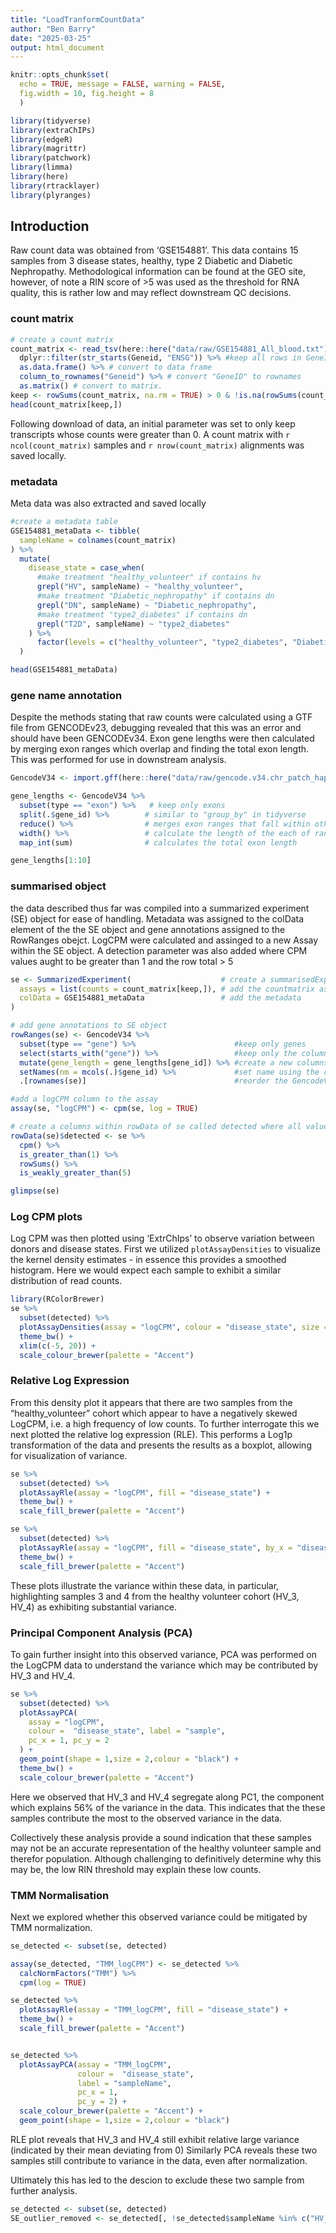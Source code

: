```yaml
---
title: "LoadTranformCountData"
author: "Ben Barry"
date: "2025-03-25"
output: html_document
---
```


```r
knitr::opts_chunk$set(
  echo = TRUE, message = FALSE, warning = FALSE, 
  fig.width = 10, fig.height = 8
  )
```


```r
library(tidyverse)
library(extraChIPs)
library(edgeR)
library(magrittr)
library(patchwork)
library(limma)
library(here)
library(rtracklayer)
library(plyranges)
```

## Introduction
Raw count data was obtained from 'GSE154881'. This data contains 15 samples from 3 disease states, healthy, type 2 Diabetic and Diabetic Nephropathy. Methodological information can be found at the GEO site, however, of note a RIN score of >5 was used as the threshold for RNA quality, this is rather low and may reflect downstream QC decisions. 

### count matrix

```r
# create a count matrix
count_matrix <- read_tsv(here::here("data/raw/GSE154881_All_blood.txt")) %>% 
  dplyr::filter(str_starts(Geneid, "ENSG")) %>% #keep all rows in GeneID column which start with "ENSG"
  as.data.frame() %>% # convert to data frame
  column_to_rownames("Geneid") %>% # convert "GeneID" to rownames
  as.matrix() # convert to matrix.
keep <- rowSums(count_matrix, na.rm = TRUE) > 0 & !is.na(rowSums(count_matrix)) # keep counts which are greater than 0 and not NA.
head(count_matrix[keep,])

```

Following download of data, an initial parameter was set to only keep transcripts whose counts were greater than 0. A count matrix with `r ncol(count_matrix)` samples and `r nrow(count_matrix)` alignments was saved locally.

### metadata
Meta data was also extracted and saved locally

```r
#create a metadata table
GSE154881_metaData <- tibble(
  sampleName = colnames(count_matrix)
) %>% 
  mutate(
    disease_state = case_when(
      #make treatment "healthy_volunteer" if contains hv
      grepl("HV", sampleName) ~ "healthy_volunteer", 
      #make treatment "Diabetic_nephropathy" if contains dn
      grepl("DN", sampleName) ~ "Diabetic_nephropathy", 
      #make treatment "type2_diabetes" if contains dn
      grepl("T2D", sampleName) ~ "type2_diabetes" 
    ) %>%  
      factor(levels = c("healthy_volunteer", "type2_diabetes", "Diabetic_nephropathy"))
  )

head(GSE154881_metaData)
```
### gene name annotation

Despite the methods stating that raw counts were calculated using a GTF file from GENCODEv23, debugging revealed that this was an error and should have been GENCODEv34. Exon gene lengths were then calculated by merging exon ranges which overlap and finding the total exon length. This was performed for use in downstream analysis. 

```r
GencodeV34 <- import.gff(here::here("data/raw/gencode.v34.chr_patch_hapl_scaff.annotation.gtf"))

gene_lengths <- GencodeV34 %>% 
  subset(type == "exon") %>%   # keep only exons
  split(.$gene_id) %>%        # similar to "group_by" in tidyverse
  reduce() %>%                # merges exon ranges that fall within others. eg. 2:5 and 1:7 becomes 1:7
  width() %>%                 # calculate the length of the each of ranges
  map_int(sum)                # calculates the total exon length

gene_lengths[1:10]

```
### summarised object

the data described thus far was compiled into a summarized experiment (SE) object for ease of handling. Metadata was assigned to the colData element of the the SE object and gene annotations assigned to the RowRanges obejct. 
LogCPM were calculated and assinged to a new Assay within the SE object. A detection parameter was also added where CPM values aught to be greater than 1 and the row total > 5 

```r
se <- SummarizedExperiment(                    # create a summarisedExperiment object
  assays = list(counts = count_matrix[keep,]), # add the countmatrix as an assay
  colData = GSE154881_metaData                 # add the metadata
)

# add gene annotations to SE object
rowRanges(se) <- GencodeV34 %>% 
  subset(type == "gene") %>%                      #keep only genes
  select(starts_with("gene")) %>%                 #keep only the columns which starts with "gene"
  mutate(gene_length = gene_lengths[gene_id]) %>% #create a new columns called gene_length using the vector from                                                         gene_lengths
  setNames(nm = mcols(.)$gene_id) %>%             #set name using the column names from gene_id in gencodeV34 
  .[rownames(se)]                                 #reorder the GencodeV34 to match rownames in se

#add a logCPM column to the assay
assay(se, "logCPM") <- cpm(se, log = TRUE)

# create a columns within rowData of se called detected where all values must be greater than 1 and the row sum must be greater than or equal to 5
rowData(se)$detected <- se %>% 
  cpm() %>% 
  is_greater_than(1) %>% 
  rowSums() %>% 
  is_weakly_greater_than(5)

glimpse(se)
```

### Log CPM plots
Log CPM was then plotted using 'ExtrChIps' to observe variation between donors and disease states.
First we utilized `plotAssayDensities` to visualize the kernel density estimates - in essence this provides a smoothed histogram. Here we would expect each sample to exhibit a similar distribution of read counts.
```r
library(RColorBrewer)
se %>% 
  subset(detected) %>% 
  plotAssayDensities(assay = "logCPM", colour = "disease_state", size = 1) + 
  theme_bw() +
  xlim(c(-5, 20)) +
  scale_colour_brewer(palette = "Accent")

```

### Relative Log Expression

From this density plot it appears that there are two samples from the "healthy_volunteer" cohort which appear to have a negatively skewed LogCPM, i.e. a high frequency of low counts. To further interrogate this we next plotted the relative log expression (RLE). This performs a Log1p transformation of the data and presents the results as a boxplot, allowing for visualization of variance. 


```r

se %>% 
  subset(detected) %>% 
  plotAssayRle(assay = "logCPM", fill = "disease_state") + 
  theme_bw() +
  scale_fill_brewer(palette = "Accent")

se %>% 
  subset(detected) %>% 
  plotAssayRle(assay = "logCPM", fill = "disease_state", by_x = "disease_state") +
  theme_bw() +
  scale_fill_brewer(palette = "Accent")

```
These plots illustrate the variance within these data, in particular, highlighting samples 3 and 4 from the healthy volunteer cohort (HV_3, HV_4) as exhibiting substantial variance. 

### Principal Component Analysis (PCA)

To gain further insight into this observed variance, PCA was performed on the LogCPM data to understand the variance which may be contributed by HV_3 and HV_4.  


```r
se %>%
  subset(detected) %>%
  plotAssayPCA(
    assay = "logCPM", 
    colour =  "disease_state", label = "sample",
    pc_x = 1, pc_y = 2
  ) +
  geom_point(shape = 1,size = 2,colour = "black") + 
  theme_bw() +
  scale_colour_brewer(palette = "Accent")
```
Here we observed that HV_3 and HV_4 segregate along PC1, the component which explains 56% of the variance in the data. This indicates that the these samples contribute the most to the observed variance in the data.

Collectively these analysis provide a sound indication that these samples may not be an accurate representation of the healthy volunteer sample and therefor population. Although challenging to definitively determine why this may be, the low RIN threshold may explain these low counts.  

### TMM Normalisation

Next we explored whether this observed variance could be mitigated by TMM normalization.

```r

se_detected <- subset(se, detected) 

assay(se_detected, "TMM_logCPM") <- se_detected %>% 
  calcNormFactors("TMM") %>% 
  cpm(log = TRUE)

se_detected %>%
  plotAssayRle(assay = "TMM_logCPM", fill = "disease_state") +
  theme_bw() +
  scale_fill_brewer(palette = "Accent")


se_detected %>%
  plotAssayPCA(assay = "TMM_logCPM",
               colour =  "disease_state",
               label = "sampleName",
               pc_x = 1,
               pc_y = 2) + 
  scale_colour_brewer(palette = "Accent") +
  geom_point(shape = 1,size = 2,colour = "black")
```

RLE plot reveals that HV_3 and HV_4 still exhibit relative large variance (indicated by their mean deviating from 0)
Similarly PCA reveals these two samples still contribute to variance in the data, even after normalization. 

Ultimately this has led to the descion to exclude these two sample from further analysis. 


```r
se_detected <- subset(se, detected) 
SE_outlier_removed <- se_detected[, !se_detected$sampleName %in% c("HV_3", "HV_4")]

```